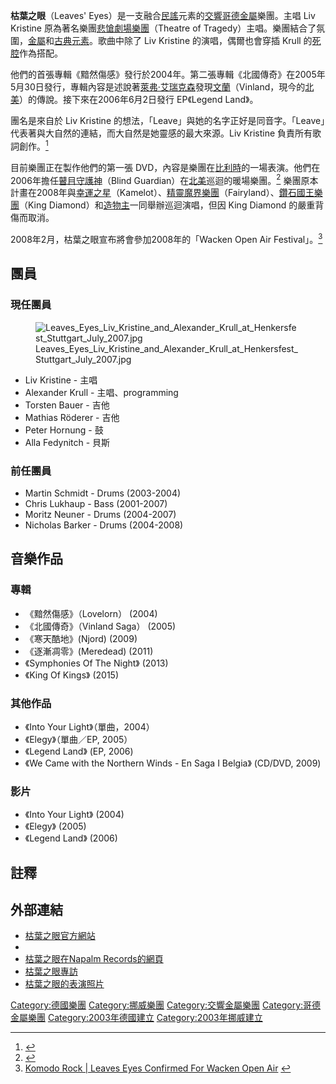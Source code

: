 {{Infobox musical artist <!-- See Wikipedia:WikiProject_Musicians -->
| Name                = 枯葉之眼<br />Leaves' Eyes
| Img                 = Leaves_Eyes_at_Henkersfest_Stuttgart_July_2007.jpg
| Img_capt            = 2007年，枯葉之眼在[[德國|德國]][[斯圖加特|斯圖加特]]的「Henkersfest」的演出
| Img_size            = 
| Landscape           = 
| Background          = group_or_band
| Birth_name          = 
| Alias               = 
| Born                = 
| Died                = 
| Origin              = {{GER}}[[路德維希堡|路德維希堡]]<br> {{NOR}}[[斯塔萬格|斯塔萬格]]
| Instrument          = 
| Voice_type          = 
| Genre               = [[交響金屬|交響金屬]]<br />[[哥德金屬|哥德金屬]]
| Occupation          = 
| Years_active        = 2003 – 
| Label               = Napalm Records
| Associated_acts     = 
| URL                 = [http://leaveseyes.de leaveseyes.de]
| Current_members     = Liv Kristine<br />Alexander Krull<br />Torsten Bauer<br />Mathias Röderer<br />Peter Hornung<br />Alla Fedynitch
| Past_members        = Martin Schmidt<br />Moritz Neuner<br />Nicholas Barker<br />Chris Lukhaup
| Notable_instruments = 
}}

'''枯葉之眼'''（Leaves' Eyes）是一支融合[[民間音樂|民謠]]元素的[[交響金屬|交響]][[哥德金屬|哥德金屬]]樂團。主唱  Liv Kristine  原為著名樂團[[悲愴劇場樂團|悲愴劇場樂團]]（Theatre of Tragedy）主唱。樂團結合了氛圍，[[重金屬音樂|金屬]]和[[古典樂|古典元素]]。歌曲中除了 Liv Kristine 的演唱，偶爾也會穿插 Krull 的[[死腔|死腔]]作為搭配。

他們的首張專輯《黯然傷感》發行於2004年。第二張專輯《北國傳奇》在2005年5月30日發行，專輯內容是述說著[[萊弗·艾瑞克森|萊弗·艾瑞克森]]發現[[文蘭|文蘭]]（Vinland，現今的[[北美|北美]]）的傳說。接下來在2006年6月2日發行 EP《Legend Land》。

團名是來自於 Liv Kristine 的想法，「Leave」與她的名字正好是同音字。「Leave」代表著與大自然的連結，而大自然是她靈感的最大來源。Liv Kristine 負責所有歌詞創作。<ref>{{Cite web |url=http://www.musictap.net/Interviews/LivKrullLeavesEyesInterview071505.htm |title=Liv Kristine Espenaes Krull (Leaves Eyes) - Interview :: 07/15/05 :: John Dunphy<!-- Bot generated title --> |access-date=2008-07-27 |archive-date=2018-04-27 |archive-url=https://web.archive.org/web/20180427150433/http://www.musictap.net/Interviews/LivKrullLeavesEyesInterview071505.htm |dead-url=yes }}</ref>

目前樂團正在製作他們的第一張 DVD，內容是樂團在[[比利時|比利時]]的一場表演。他們在2006年擔任[[瞽目守護神|瞽目守護神]]（Blind Guardian）在[[北美|北美]]巡迴的暖場樂團。<ref>{{cite news|url=http://www.roadrunnerrecords.com/blabbermouth.net/news.aspx?mode=Article&newsitemID=60504|title=Leaves' Eyes to begin work on first DVD|date=2006-10-18|accessdate=2006-10-19|archive-date=2011-06-06|archive-url=https://web.archive.org/web/20110606162055/http://www.roadrunnerrecords.com/blabbermouth.net/news.aspx?mode=Article&newsitemID=60504|dead-url=no}}</ref> 樂團原本計畫在2008年與[[幸運之星|幸運之星]]（Kamelot）、[[精靈魔界樂團|精靈魔界樂團]]（Fairyland）、[[鑽石國王樂團|鑽石國王樂團]]（King Diamond）和[[造物主樂團|造物主]]一同舉辦巡迴演唱，但因 King Diamond 的嚴重背傷而取消。

2008年2月，枯葉之眼宣布將會參加2008年的「Wacken Open Air Festival」。<ref>[http://www.komodorock.com/tour-news/tour-dates/leaves-eyes-confirmed-for-wacken-open-air-200802124219/ Komodo Rock | Leaves Eyes Confirmed For Wacken Open Air<!-- Bot generated title -->] {{webarchive|url=https://web.archive.org/web/20090414141208/http://www.komodorock.com/tour-news/tour-dates/leaves-eyes-confirmed-for-wacken-open-air-200802124219/ |date=2009-04-14 }}</ref>

==團員==
===現任團員===
[[File:Leaves_Eyes_Liv_Kristine_and_Alexander_Krull_at_Henkersfest_Stuttgart_July_2007.jpg|thumb]]
* Liv Kristine - 主唱
* Alexander Krull - 主唱、programming 
* Torsten Bauer - 吉他
* Mathias Röderer - 吉他
* Peter Hornung - 鼓
* Alla Fedynitch - 貝斯

===前任團員===
* Martin Schmidt - Drums (2003-2004)
* Chris Lukhaup - Bass (2001-2007)
* Moritz Neuner - Drums (2004-2007)
* Nicholas Barker - Drums (2004-2008)

==音樂作品==
===專輯===
* 《黯然傷感》（Lovelorn） (2004)
* 《北國傳奇》（Vinland Saga） (2005)
* 《寒天酷地》(Njord) (2009)
* 《逐漸凋零》(Meredead) (2011)
* 《Symphonies Of The Night》 (2013)
* 《King Of Kings》 (2015)

===其他作品===
* 《Into Your Light》（單曲，2004）
* 《Elegy》（單曲／EP, 2005）
* 《Legend Land》 (EP, 2006)
* 《We Came with the Northern Winds - En Saga I Belgia》 (CD/DVD, 2009)

===影片===
* 《Into Your Light》 (2004)
* 《Elegy》 (2005)
* 《Legend Land》 (2006)

==註釋==
{{Reflist}}

==外部連結==
{{Commons|Leaves' Eyes}}
* [http://www.leaveseyes.com/ 枯葉之眼官方網站] {{Wayback|url=http://www.leaveseyes.com/ |date=20190530191940 }}
* {{MySpace|leaveseyespage|Leaves' Eyes}}
* [https://web.archive.org/web/20080309134413/http://www.napalmrecords.com/promo/leaveseyesp.html 枯葉之眼在Napalm Records的網頁]
* [https://web.archive.org/web/20090414125858/http://dstevep.fatcow.com/leaveseyes.htm 枯葉之眼專訪]
* [http://www.metal-ways.com/113/pictures-leaves--eyes-metal-female-voices-wieze.html 枯葉之眼的表演照片] {{Wayback|url=http://www.metal-ways.com/113/pictures-leaves--eyes-metal-female-voices-wieze.html |date=20190928155446 }}

{{Authority control}}
{{DEFAULTSORT:Leaves' Eyes}}
[[Category:德國樂團|Category:德國樂團]]
[[Category:挪威樂團|Category:挪威樂團]]
[[Category:交響金屬樂團|Category:交響金屬樂團]]
[[Category:哥德金屬樂團|Category:哥德金屬樂團]]
[[Category:2003年德國建立|Category:2003年德國建立]]
[[Category:2003年挪威建立|Category:2003年挪威建立]]